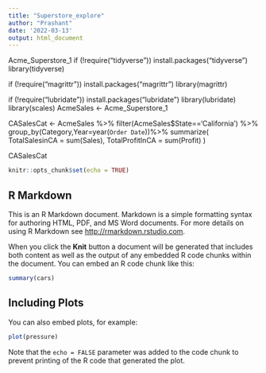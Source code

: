 ```yaml
---
title: "Superstore_explore"
author: "Prashant"
date: '2022-03-13'
output: html_document
---
```

Acme_Superstore_1
if (!require("tidyverse")) install.packages("tidyverse")
library(tidyverse)

if (!require("magrittr")) install.packages("magrittr")
library(magrittr)

if (!require("lubridate")) install.packages("lubridate")
library(lubridate)
library(scales)
AcmeSales <- Acme_Superstore_1

CASalesCat <- AcmeSales %>%
  filter(AcmeSales$State=='California') %>%
  group_by(Category,Year=year(`Order Date`))%>%
  summarize(
    TotalSalesinCA = sum(Sales),
    TotalProfitInCA = sum(Profit)
      ) 

CASalesCat


```r
knitr::opts_chunk$set(echo = TRUE)
```

## R Markdown

This is an R Markdown document. Markdown is a simple formatting syntax for authoring HTML, PDF, and MS Word documents. For more details on using R Markdown see <http://rmarkdown.rstudio.com>.

When you click the **Knit** button a document will be generated that includes both content as well as the output of any embedded R code chunks within the document. You can embed an R code chunk like this:

```r
summary(cars)
```

## Including Plots

You can also embed plots, for example:

```r
plot(pressure)
```

Note that the `echo = FALSE` parameter was added to the code chunk to prevent printing of the R code that generated the plot.
